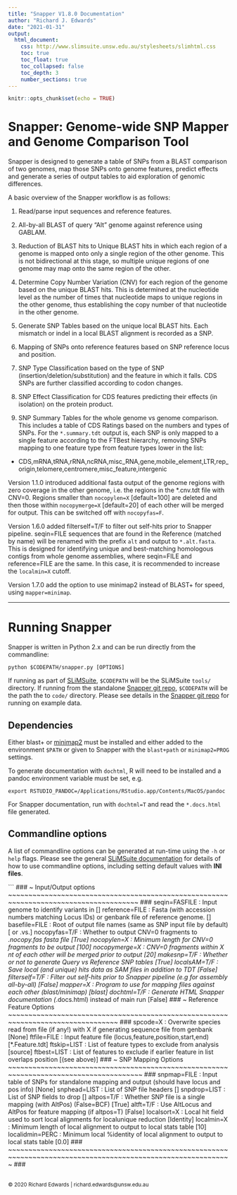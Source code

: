 ```yaml
---
title: "Snapper V1.8.0 Documentation"
author: "Richard J. Edwards"
date: "2021-01-31"
output:
  html_document:
    css: http://www.slimsuite.unsw.edu.au/stylesheets/slimhtml.css
    toc: true
    toc_float: true
    toc_collapsed: false
    toc_depth: 3
    number_sections: true
---
```



```r
knitr::opts_chunk$set(echo = TRUE)
```


<a name="Top" />


# Snapper: Genome-wide SNP Mapper and Genome Comparison Tool

Snapper is designed to generate a table of SNPs from a BLAST comparison of two genomes, map those SNPs onto genome
features, predict effects and generate a series of output tables to aid exploration of genomic differences.

A basic overview of the Snapper workflow is as follows:

1. Read/parse input sequences and reference features.

2. All-by-all BLAST of query "Alt" genome against reference using GABLAM.

3. Reduction of BLAST hits to Unique BLAST hits in which each region of a genome is mapped onto only a single region
of the other genome. This is not bidirectional at this stage, so multiple unique regions of one genome may map onto
the same region of the other.

4. Determine Copy Number Variation (CNV) for each region of the genome based on the unique BLAST hits. This is
determined at the nucleotide level as the number of times that nucleotide maps to unique regions in the other genome,
thus establishing the copy number of that nucleotide in the other genome.

5. Generate SNP Tables based on the unique local BLAST hits. Each mismatch or indel in a local BLAST alignment is
recorded as a SNP.

6. Mapping of SNPs onto reference features based on SNP reference locus and position.

7. SNP Type Classification based on the type of SNP (insertion/deletion/substitution) and the feature in which it
falls. CDS SNPs are further classified according to codon changes.

8. SNP Effect Classification for CDS features predicting their effects (in isolation) on the protein product.

9. SNP Summary Tables for the whole genome vs genome comparison. This includes a table of CDS Ratings based on the
numbers and types of SNPs. For the `*.summary.tdt` output is, each SNP is only mapped to a single feature according
to the FTBest hierarchy, removing SNPs mapping to one feature type from feature types lower in the list:

- CDS,mRNA,tRNA,rRNA,ncRNA,misc_RNA,gene,mobile_element,LTR,rep_origin,telomere,centromere,misc_feature,intergenic

Version 1.1.0 introduced additional fasta output of the genome regions with zero coverage in the other genome, i.e.
the regions in the *.cnv.tdt file with CNV=0. Regions smaller than `nocopylen=X` [default=100] are deleted and then
those within `nocopymerge=X` [default=20] of each other will be merged for output. This can be switched off with
`nocopyfas=F`.

Version 1.6.0 added filterself=T/F to filter out self-hits prior to Snapper pipeline. seqin=FILE sequences that are
found in the Reference (matched by name) will be renamed with the prefix `alt` and output to `*.alt.fasta`. This is
designed for identifying unique and best-matching homologous contigs from whole genome assemblies, where seqin=FILE
and reference=FILE are the same. In this case, it is recommended to increase the `localmin=X` cutoff.

Version 1.7.0 add the option to use minimap2 instead of BLAST+ for speed, using `mapper=minimap`.

---

# Running Snapper

Snapper is written in Python 2.x and can be run directly from the commandline:

    python $CODEPATH/snapper.py [OPTIONS]

If running as part of [SLiMSuite](http://slimsuite.blogspot.com/), `$CODEPATH` will be the SLiMSuite `tools/`
directory. If running from the standalone [Snapper git repo](https://github.com/slimsuite/snapper), `$CODEPATH`
will be the path the to `code/` directory. Please see details in the [Snapper git repo](https://github.com/slimsuite/snapper)
for running on example data.

## Dependencies

Either blast+ or [minimap2](https://github.com/lh3/minimap2) must be installed and either added to the
environment `$PATH` or given to Snapper with the `blast+path` or `minimap2=PROG` settings.

To generate documentation with `dochtml`, R will need to be installed and a pandoc environment variable must be set, e.g.

    export RSTUDIO_PANDOC=/Applications/RStudio.app/Contents/MacOS/pandoc

For Snapper documentation, run with `dochtml=T` and read the `*.docs.html` file generated.

## Commandline options

A list of commandline options can be generated at run-time using the `-h` or `help` flags. Please see the general
[SLiMSuite documentation](http://slimsuite.blogspot.com/2013/08/command-line-options.html) for details of how to
use commandline options, including setting default values with **INI files**.

```
### ~ Input/Output options ~~~~~~~~~~~~~~~~~~~~~~~~~~~~~~~~~~~~~~~~~~~~~~~~~~~~~~~~~~~~~~~~~~~~~~~~~~~~~~~~~~~~~~ ###
seqin=FASFILE   : Input genome to identify variants in []
reference=FILE  : Fasta (with accession numbers matching Locus IDs) or genbank file of reference genome. []
basefile=FILE   : Root of output file names (same as SNP input file by default) [<SNPFILE> or <SEQIN>.vs.<REFERENCE>]
nocopyfas=T/F   : Whether to output CNV=0 fragments to *.nocopy.fas fasta file [True]
nocopylen=X     : Minimum length for CNV=0 fragments to be output [100]
nocopymerge=X   : CNV=0 fragments within X nt of each other will be merged prior to output [20]
makesnp=T/F     : Whether or not to generate Query vs Reference SNP tables [True]
localsAM=T/F    : Save local (and unique) hits data as SAM files in addition to TDT [False]
filterself=T/F  : Filter out self-hits prior to Snapper pipeline (e.g for assembly all-by-all) [False]
mapper=X        : Program to use for mapping files against each other (blast/minimap) [blast]
dochtml=T/F     : Generate HTML Snapper documentation (*.docs.html) instead of main run [False]
### ~ Reference Feature Options ~~~~~~~~~~~~~~~~~~~~~~~~~~~~~~~~~~~~~~~~~~~~~~~~~~~~~~~~~~~~~~~~~~~~~~~~~~~~~~~~~ ###
spcode=X        : Overwrite species read from file (if any!) with X if generating sequence file from genbank [None]
ftfile=FILE     : Input feature file (locus,feature,position,start,end) [*.Feature.tdt]
ftskip=LIST     : List of feature types to exclude from analysis [source]
ftbest=LIST     : List of features to exclude if earlier feature in list overlaps position [(see above)]
### ~ SNP Mapping Options ~~~~~~~~~~~~~~~~~~~~~~~~~~~~~~~~~~~~~~~~~~~~~~~~~~~~~~~~~~~~~~~~~~~~~~~~~~~~~~~~~~~~~~~ ###
snpmap=FILE     : Input table of SNPs for standalone mapping and output (should have locus and pos info) [None]
snphead=LIST    : List of SNP file headers []
snpdrop=LIST    : List of SNP fields to drop []
altpos=T/F      : Whether SNP file is a single mapping (with AltPos) (False=BCF) [True]
altft=T/F       : Use AltLocus and AltPos for feature mapping (if altpos=T) [False]
localsort=X     : Local hit field used to sort local alignments for localunique reduction [Identity]
localmin=X      : Minimum length of local alignment to output to local stats table [10]
localidmin=PERC : Minimum local %identity of local alignment to output to local stats table [0.0]
### ~~~~~~~~~~~~~~~~~~~~~~~~~~~~~~~~~~~~~~~~~~~~~~~~~~~~~~~~~~~~~~~~~~~~~~~~~~~~~~~~~~~~~~~~~~~~~~~~~~~~~~~~~~~~~ ###



<br>
<small>&copy; 2020 Richard Edwards | richard.edwards@unsw.edu.au</small>
